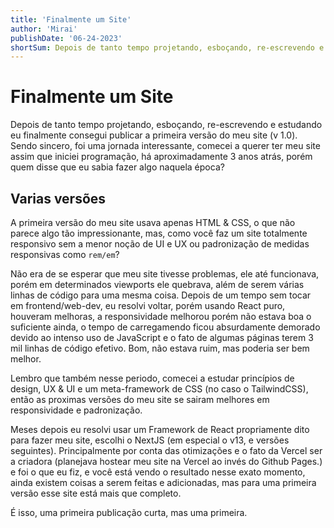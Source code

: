 ```yaml
---
title: 'Finalmente um Site'
author: 'Mirai'
publishDate: '06-24-2023'
shortSum: Depois de tanto tempo projetando, esboçando, re-escrevendo e estudando eu finalmente consegui publicar a primeira versão do meu site.
---
```


# Finalmente um Site
Depois de tanto tempo projetando, esboçando, re-escrevendo e estudando eu finalmente consegui publicar a primeira versão do meu site (v 1.0).  Sendo sincero, foi uma jornada interessante, comecei a querer ter meu site assim que iniciei programação, há aproximadamente 3 anos atrás, porém quem disse que eu sabia fazer algo naquela época?

## Varias versões

A primeira versão do meu site usava apenas HTML & CSS, o que não parece algo tão impressionante, mas, como você faz um site totalmente responsivo sem a menor noção de UI e UX ou padronização de medidas responsivas como `rem/em`?

Não era de se esperar que meu site tivesse problemas, ele até funcionava, porém em determinados viewports ele quebrava, além de serem várias linhas de código para uma mesma coisa. Depois de um tempo sem tocar em frontend/web-dev, eu resolvi voltar, porém usando React puro, houveram melhoras, a responsividade melhorou porém não estava boa o suficiente ainda, o tempo de carregamendo ficou absurdamente demorado devido ao intenso uso de JavaScript e o fato de algumas páginas terem 3 mil linhas de código efetivo. Bom, não estava ruim, mas poderia ser bem melhor.

Lembro que também nesse periodo, comecei a estudar princípios de design, UX & UI e um meta-framework de CSS (no caso o TailwindCSS), então as proximas versões do meu site se sairam melhores em responsividade e padronização.

Meses depois eu resolvi usar um Framework de React propriamente dito para fazer meu site, escolhi o NextJS (em especial o v13, e versões seguintes). Principalmente por conta das otimizações e o fato da Vercel ser a criadora (planejava hostear meu site na Vercel ao invés do Github Pages.) e foi o que eu fiz, e você está vendo o resultado nesse exato momento, ainda existem coisas a serem feitas e adicionadas, mas para uma primeira versão esse site está mais que completo.

É isso, uma primeira publicação curta, mas uma primeira.
